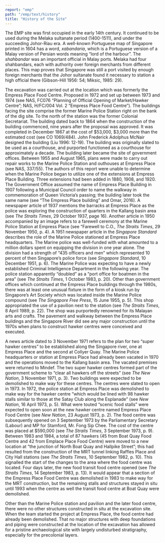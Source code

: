 ```yaml
---
report: "emp"
path: "/emp/text/history"
title: "History of the Site"
---
```


The EMP site was first occupied in the early 14th century. It continued to be used during the Melaka sultanate period (1400-1511), and under the succeeding Johor-Riau era. A well-known Portuguese map of Singapore printed in 1604 has a word, _xabandaria_, which is a Portuguese version of a Malay version of Persian words meaning “lord of the harbour”. The _shahbandar_ was an important official in Malay ports. Melaka had four shahbandars, each with authority over foreign merchants from different places. This map proves that Singapore was still a port visited by enough foreign merchants that the Johor sultanate found it necessary to station a high official there (Gibson-Hill 1956: 54; Miksic, 1985: 29).

The excavation was carried out at the location which was formerly the Empress Place Food Centre. Proposed in 1972 and set up between 1973 and 1974 (see NAS, FC076 “Planning of Official Opening of Market/Hawker Centre”; NAS, H/FC/004 Vol. 2 “Empress Place Food Centre”). The buildings facing the site comprise the former Marine Police Station right on the bank of the dig site. To the north of the station was the former Colonial Secretariat. The building dated back to 1864 when the construction of the building commenced, nine years after the proposal was approved. It was completed in December 1867 at the cost of $53,000, $3,000 more than the estimated cost (see CO 1069/484). John Frederick Adolphus McNair designed the building (Liu 1996: 12-19). The building was originally slated to be used as a courthouse, and purported functioned as a courthouse for approximately a decade. The building later became the site of government offices. Between 1955 and August 1965, plans were made to carry out repair works to the Marine Police Station and outhouses at Empress Place (see NAS, 337/55). The authors of this report were unable to determine when the Marine Police began to utilize one of the extensions at Empress Place Building. Three extensions had been added in 1880, 1908, and 1920. The Government Office assumed the name of Empress Place Building in 1907 following a Municipal Council order to name the walkway in commemoration of Queen Victoria’s passing; the building later took the same name (see “The Empress Place building” and Omar, 2016). A newspaper article of 1937 mentions the barracks at Empress Place as the police was exploring the construction of quarters in the Kallang basin area (see _The Straits Times_, 29 October 1937, page 16). Another article in 1950 accompanied by an image refers to a farewell ceremony at the Marine Police Station at Empress Place (see “Farewell to C.O., _The Straits Times_, 29 November 1950, p. 4). A 1951 newspaper article in the _Singapore Standard_ describes the role of the Marine Police stationed at Empress Place headquarters. The Marine police was well-funded with what amounted to a million dollars spent on equipping the division in one year alone. The division had a strength of “435 officers and men” which represented 10 percent of then Singapore’s police force (see _Singapore Standard_, 10 December 1951, p. 6). The Marine Police was expecting to have a newly established Criminal Intelligence Department in the following year. The police station apparently “doubled” as a “port office for boatmen in the area” (see _The Straits Times_, 1 October 1983, p. 20). Other than government offices which continued at the Empress Place buildings through the 1980s, there was at least one unusual fixture in the form of a kiosk run by Singapore’s Art Society which was located inside the Marine Police compound (see _The Singapore Free Press_, 15 June 1955, p. 5). This shop appropriated the use of a pavilion next to the station (see _The Straits Times_, 8 April 1989, p. 22). The shop was purportedly renowned for its Malayan arts and crafts. The pavement and walkway between the Empress Place buildings and the Singapore River did see any major construction until the 1970s when plans to construct hawker centres were conceived and executed.

A news article dated to 3 November 1971 refers to the plan for two “super hawker centres” to be established along the Singapore river, one at Empress Place and the second at Collyer Quay. The Marine Police headquarters or station at Empress Place had already been vacated in 1970 and the operations moved to the Kallang basin area. The vacated premises were returned to Mindef. The two super hawker centres formed part of the government scheme to “clear all hawkers off the streets” (see _The New Nation_, 3 November 1971, p. 3). Two buildings were expected to be demolished to make way for these centres. The centres were slated to open in 1973. In 1972, the police station at Empress Place was demolished to make way for the hawker centre “which would be lined with 98 hawker stalls similar to those at the Satay Club along the Esplanade” (see _New Nation_, 16 April 1973, p. 5). What were touted “scenic food stalls” were expected to open soon at the new hawker centre named Empress Place Food Centre (see _New Nation_, 23 August 1973, p. 2). The food centre was subsequently opened on 3 September 1973 by the Parliamentary Secretary (Labour) and MP for Stamford, Mr. Fong Sip Chee. The cost of the centre was placed at $590,000 (see _The Straits Times_, 3 September 1973, p. 9). Between 1983 and 1984, a total of 87 hawkers (45 from Boat Quay Food Centre and 42 from Emplace Place Food Centre) were moved to a new location at “the junction of North Boat Quay and Hallpike Street”; this had resulted from the construction of the MRT tunnel linking Raffles Place and City Hall stations (see _The Straits Times_, 10 September 1982, p. 10). This signalled the start of the changes to the area where the food centre was located. Four days later, the new food transit food centre opened (see _The Straits Times_, 14 September 1983, p. 13). It would appear that a section of the Empress Place Food Centre was demolished in 1983 to make way for the MRT construction, but the remaining stalls and structures stayed in situ until 1993 when the centre as well the transit food centre at Boat Quay were demolished. 

Other than the Marine Police station and pavilion and the later food centre, there were no other structures constructed in situ at the excavation site. When the team started the project at Empress Place, the food centre had already been demolished. That no major structures with deep foundations and piping were constructed at the location of the excavation has allowed for a pristine archaeological site with largely undisturbed stratigraphy, especially for the precolonial layers.